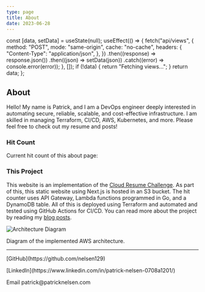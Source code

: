 ```yaml
---
type: page
title: About
date: 2023-06-28
---
```



  const [data, setData] = useState(null);
  useEffect(() => {
    fetch("api/views", {
      method: "POST",
      mode: "same-origin",
      cache: "no-cache",
      headers: {
        "Content-Type": "application/json",
      },
    })
      .then((response) => response.json())
      .then((json) => setData(json))
      .catch((error) => console.error(error));
  }, []);
  if (!data) {
    return "Fetching views...";
  }
  return data;
};

## About

Hello! My name is Patrick, and I am a DevOps engineer deeply interested
in automating secure, reliable, scalable, and cost-effective infrastructure.
I am skilled in managing Terraform, CI/CD, AWS, Kubernetes, and more.
Please feel free to check out my resume and posts!

### Hit Count

Current hit count of this about page: **<Views />**

### This Project

This website is an implementation of the
[Cloud Resume Challenge](https://cloudresumechallenge.dev/). As part of this,
this static website using Next.js is hosted in an S3 bucket. The hit counter
uses API Gateway, Lambda functions programmed in Go, and a DynamoDB table.
All of this is deployed using Terraform and automated and tested using
GitHub Actions for CI/CD. You can read more about the project by reading
my [blog posts](/posts).

![Architecture Diagram](../assets/architecture-diagram.png)

<figcaption>Diagram of the implemented AWS architecture.</figcaption>

---

<div>
  <p>[GitHub](https://github.com/nelsen129)</p>
  <p>[LinkedIn](https://www.linkedin.com/in/patrick-nelsen-0708a1201/)</p>
  <p>Email patrick@patricknelsen.com</p>
</div>
